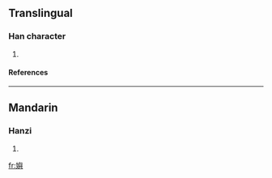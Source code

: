 ==Translingual==
===Han character===
{{Han char|rn=38|rad=女|as=14|sn=17|four=|canj=女竹X金 (VHXC), X女竹X金 (XVHXC)}}
# {{defn|Han|sort=女14}}
====References====
{{Han ref|kx=0272.350|dkj=06817|hdz=21084.040|uh=5B29|ud=23337}}
----
==Mandarin==
===Hanzi===
{{cmn-hanzi|pin=[[yú]] ([[yu2]])|wg=yü<sup>2</sup>}}
# {{defn|Mandarin}}






[[fr:嬩]]